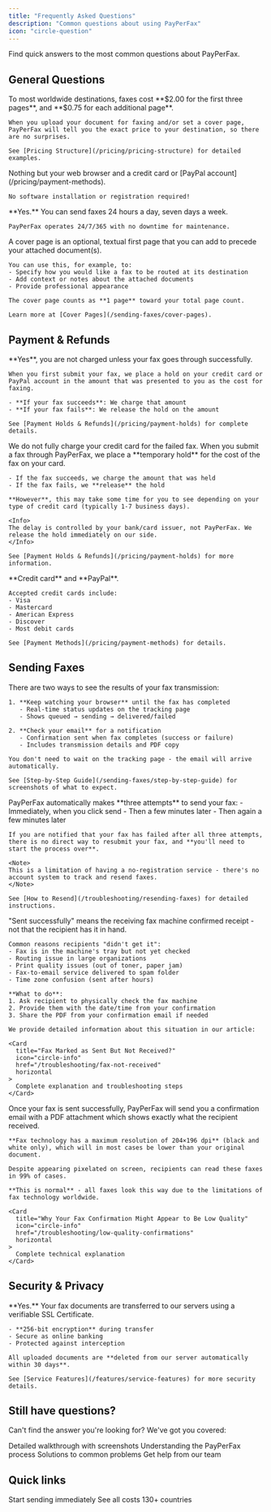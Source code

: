 ```yaml
---
title: "Frequently Asked Questions"
description: "Common questions about using PayPerFax"
icon: "circle-question"
---
```


Find quick answers to the most common questions about PayPerFax.

## General Questions

<AccordionGroup>
  <Accordion title="How much does it cost to send?" icon="dollar-sign">
    To most worldwide destinations, faxes cost **$2.00 for the first three pages**, and **$0.75 for each additional page**.

    When you upload your document for faxing and/or set a cover page, PayPerFax will tell you the exact price to your destination, so there are no surprises.

    See [Pricing Structure](/pricing/pricing-structure) for detailed examples.
  </Accordion>

  <Accordion title="What do I need to use your service?" icon="question">
    Nothing but your web browser and a credit card or [PayPal account](/pricing/payment-methods).

    No software installation or registration required!
  </Accordion>

  <Accordion title="Can I send faxes at anytime?" icon="clock">
    **Yes.** You can send faxes 24 hours a day, seven days a week.

    PayPerFax operates 24/7/365 with no downtime for maintenance.
  </Accordion>

  <Accordion title="What is a cover page?" icon="file-lines">
    A cover page is an optional, textual first page that you can add to precede your attached document(s).

    You can use this, for example, to:
    - Specify how you would like a fax to be routed at its destination
    - Add context or notes about the attached documents
    - Provide professional appearance

    The cover page counts as **1 page** toward your total page count.

    Learn more at [Cover Pages](/sending-faxes/cover-pages).
  </Accordion>
</AccordionGroup>

## Payment & Refunds

<AccordionGroup>
  <Accordion title="Do you give refunds for fax errors?" icon="shield-check">
    **Yes**, you are not charged unless your fax goes through successfully.

    When you first submit your fax, we place a hold on your credit card or PayPal account in the amount that was presented to you as the cost for faxing.

    - **If your fax succeeds**: We charge that amount
    - **If your fax fails**: We release the hold on the amount

    See [Payment Holds & Refunds](/pricing/payment-holds) for complete details.
  </Accordion>

  <Accordion title="Why did you charge my credit card when my fax failed?" icon="credit-card">
    We do not fully charge your credit card for the failed fax. When you submit a fax through PayPerFax, we place a **temporary hold** for the cost of the fax on your card.

    - If the fax succeeds, we charge the amount that was held
    - If the fax fails, we **release** the hold

    **However**, this may take some time for you to see depending on your type of credit card (typically 1-7 business days).

    <Info>
    The delay is controlled by your bank/card issuer, not PayPerFax. We release the hold immediately on our side.
    </Info>

    See [Payment Holds & Refunds](/pricing/payment-holds) for more information.
  </Accordion>

  <Accordion title="What methods of payment do you accept?" icon="credit-card">
    **Credit card** and **PayPal**.

    Accepted credit cards include:
    - Visa
    - Mastercard
    - American Express
    - Discover
    - Most debit cards

    See [Payment Methods](/pricing/payment-methods) for details.
  </Accordion>
</AccordionGroup>

## Sending Faxes

<AccordionGroup>
  <Accordion title="How do I know if my fax succeeded or failed?" icon="envelope">
    There are two ways to see the results of your fax transmission:

    1. **Keep watching your browser** until the fax has completed
       - Real-time status updates on the tracking page
       - Shows queued → sending → delivered/failed

    2. **Check your email** for a notification
       - Confirmation sent when fax completes (success or failure)
       - Includes transmission details and PDF copy

    You don't need to wait on the tracking page - the email will arrive automatically.

    See [Step-by-Step Guide](/sending-faxes/step-by-step-guide) for screenshots of what to expect.
  </Accordion>

  <Accordion title="How do I resend a fax?" icon="rotate">
    PayPerFax automatically makes **three attempts** to send your fax:
    - Immediately, when you click send
    - Then a few minutes later
    - Then again a few minutes later

    If you are notified that your fax has failed after all three attempts, there is no direct way to resubmit your fax, and **you'll need to start the process over**.

    <Note>
    This is a limitation of having a no-registration service - there's no account system to track and resend faxes.
    </Note>

    See [How to Resend](/troubleshooting/resending-faxes) for detailed instructions.
  </Accordion>

  <Accordion title="My fax shows as sent but the recipient can't find it. What happened?" icon="question">
    "Sent successfully" means the receiving fax machine confirmed receipt - not that the recipient has it in hand.

    Common reasons recipients "didn't get it":
    - Fax is in the machine's tray but not yet checked
    - Routing issue in large organizations
    - Print quality issues (out of toner, paper jam)
    - Fax-to-email service delivered to spam folder
    - Time zone confusion (sent after hours)

    **What to do**:
    1. Ask recipient to physically check the fax machine
    2. Provide them with the date/time from your confirmation
    3. Share the PDF from your confirmation email if needed

    We provide detailed information about this situation in our article:

    <Card
      title="Fax Marked as Sent But Not Received?"
      icon="circle-info"
      href="/troubleshooting/fax-not-received"
      horizontal
    >
      Complete explanation and troubleshooting steps
    </Card>
  </Accordion>

  <Accordion title="Why does my fax confirmation look low quality?" icon="image">
    Once your fax is sent successfully, PayPerFax will send you a confirmation email with a PDF attachment which shows exactly what the recipient received.

    **Fax technology has a maximum resolution of 204×196 dpi** (black and white only), which will in most cases be lower than your original document.

    Despite appearing pixelated on screen, recipients can read these faxes in 99% of cases.

    **This is normal** - all faxes look this way due to the limitations of fax technology worldwide.

    <Card
      title="Why Your Fax Confirmation Might Appear to Be Low Quality"
      icon="circle-info"
      href="/troubleshooting/low-quality-confirmations"
      horizontal
    >
      Complete technical explanation
    </Card>
  </Accordion>
</AccordionGroup>

## Security & Privacy

<AccordionGroup>
  <Accordion title="Are my documents secure?" icon="lock">
    **Yes.** Your fax documents are transferred to our servers using a verifiable SSL Certificate.

    - **256-bit encryption** during transfer
    - Secure as online banking
    - Protected against interception

    All uploaded documents are **deleted from our server automatically within 30 days**.

    See [Service Features](/features/service-features) for more security details.
  </Accordion>
</AccordionGroup>

## Still have questions?

Can't find the answer you're looking for? We've got you covered:

<CardGroup cols={2}>
  <Card
    title="Step-by-Step Guide"
    icon="list-check"
    href="/sending-faxes/step-by-step-guide"
  >
    Detailed walkthrough with screenshots
  </Card>
  <Card
    title="How It Works"
    icon="circle-info"
    href="/getting-started/how-it-works"
  >
    Understanding the PayPerFax process
  </Card>
  <Card
    title="Troubleshooting"
    icon="wrench"
    href="/troubleshooting/common-issues"
  >
    Solutions to common problems
  </Card>
  <Card
    title="Contact Support"
    icon="headset"
    href="https://payperfax.com/contact-us/"
  >
    Get help from our team
  </Card>
</CardGroup>

## Quick links

<CardGroup cols={3}>
  <Card
    title="Send a Fax Now"
    icon="paper-plane"
    href="https://app.payperfax.com"
  >
    Start sending immediately
  </Card>
  <Card
    title="View Pricing"
    icon="dollar-sign"
    href="/pricing/pricing-structure"
  >
    See all costs
  </Card>
  <Card
    title="Country Coverage"
    icon="globe"
    href="/features/country-coverage"
  >
    130+ countries
  </Card>
</CardGroup>
